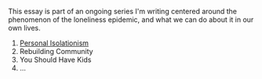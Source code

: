This essay is part of an ongoing series I'm writing centered around the phenomenon of the loneliness epidemic, and what we can do about it in our own lives.

1. [Personal Isolationism](/blog/personal-isolationism/)
2. Rebuilding Community
3. You Should Have Kids
4. ...
